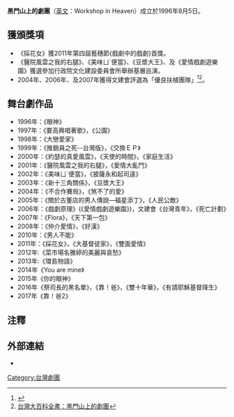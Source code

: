 {{intromissing|time=2010-08-27T02:26:13+00:00}}
{{infobox Organization
|name             = 黑門山上的劇團<br>Workshop in Heaven
|original_name    = 
|image            = 
|image_border     = 
|size             = 
|border           = 
|caption          = 
|map              = 
|msize            = 
|mcaption         = 
|abbreviation     = 
|motto            = 
|formation        = 1996年8月5日
|founder          = 
|extinction       = 
|type             = 
|status           = 
|purpose          = 
|location         = {{TWN}}
|region_served    = 
|membership       = 
|language         = 
|leader_title     = 
|leader_name      = 
|main_organ       = 
|parent_organization = 
|affiliations     = 
|num_staff        = 
|num_volunteers   = 
|budget           = 
|website          = 
|remarks          = 
}}
'''黑門山上的劇團'''（[[英文|英文]]：Workshop in Heaven）成立於1996年8月5日。

== 獲頒獎項 ==
*《採花女》獲2011年第四屆藝穗節{戲劇中的戲劇}首獎。
*《醫院風雲之我的右腿》、《美味ㄩˋ便當》、《豆漿大王》、及《愛情戲劇遊樂園》獲選參加行政院文化建設委員會所舉辦基層巡演。
* 2004年、2006年、及2007年獲得文建會評選為「優良扶植團隊」<ref>{{Cite web |url=http://www.gospelherald.com.tw/template/news_view.htm?code=cul&id=556 |title=<<黑門山上>>與<<一元布偶>>被評為95年優良扶植團隊 |access-date=2010-07-29 |archive-url=https://web.archive.org/web/20070814084406/http://www.gospelherald.com.tw/template/news_view.htm?code=cul&id=556 |archive-date=2007-08-14 |dead-url=yes }}</ref><ref>[http://nrch.culture.tw/twpedia.aspx?id=6713 台灣大百科全書：黑門山上的劇團]</ref>。

== 舞台劇作品 ==
*1996年：《眼神》
*1997年：《要高興唱著歌》，《公園》
*1998年：《大戀愛家》
*1999年：《推銷員之死--台灣版》，《交換ＥＰ》
*2000年：《約瑟的真愛風雲》，《天使的時間》，《家庭生活》
*2001年：《醫院風雲之我的右腿》，《愛情大亂鬥》
*2002年：《美味ㄩˋ便當》，《披薩永和起司遠》
*2003年：《新十三角關係》，《豆漿大王》
*2004年：《不合作賽局》，《煞不了的愛》
*2005年：《關於古董店的男人傳說—福星添丁》，《人民公敵》
*2006年：《戲劇原理》(《愛情戲劇遊樂園》)，文建會《台灣青年》，《死亡計劃》
*2007年：《Flora》，《天下第一包》
*2008年：《仲介愛情》，《好漢》
*2010年：《男人不能》
*2011年：《採花女》，《大基督徒家》，《雙面愛情》
*2012年:《菜市場名雅婷的美麗與哀愁》
*2013年:《環島物語》
*2014年《You are mine》
*2015年《你的眼神》
*2016年《祭司長的黑名單》，《靠！爸》，《雙十年華》，《有請耶穌基督降生》
*2017年《靠！爸2》

==注釋==
{{reflist}}

== 外部連結 ==
*{{facebook|pages/黑門山上的劇團/109678792415678|黑門山上的劇團}}


[[Category:台灣劇團|Category:台灣劇團]]